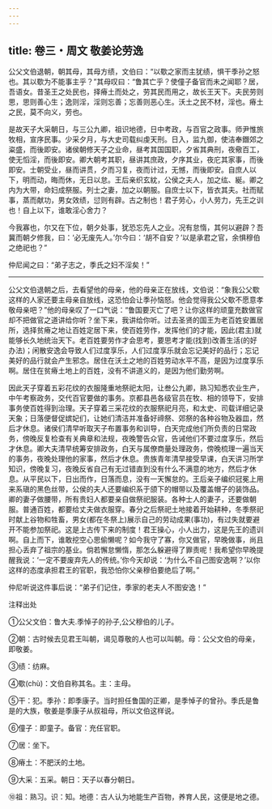 ```yaml
---
---
---
```

title: 卷三・周文 敬姜论劳逸
---

公父文伯退朝，朝其母，其母方绩，文伯曰：“以歜之家而主犹绩，惧干季孙之怒也。其以歜为不能事主乎？”其母叹曰：“鲁其亡乎？使僮子备官而未之闻耶？居，吾语女。昔圣王之处民也，择瘠土而处之，劳其民而用之，故长王天下。夫民劳则思，思则善心生；逸则淫，淫则忘善；忘善则恶心生。沃土之民不材，淫也。瘠土之民，莫不向义，劳也。

是故天子大采朝日，与三公九卿，祖识地德，日中考政，与百官之政事。师尹惟旅牧相，宣序民事。少采夕月，与大史司载纠虔天刑。日入，监九御，使洁奉鐕郊之粢盛，而後即安。诸侯朝修天子之业命，昼考其国国职，夕省其典刑，夜儆百工，使无慆淫，而後即安。卿大朝考其职，昼讲其庶政，夕序其业，夜庀其家事，而後即安。士朝受业，昼而讲贯，夕而习复，夜而计过，无憾，而後即安。自庶人以下，明而动，晦而休，无日以怠。王后亲织玄紞，公侯之夫人，加之纮、綖。卿之内为大带，命妇成祭服。列士之妻，加之以朝服。自庶士以下，皆衣其夫。社而赋事，蒸而献功，男女效绩，愆则有辟。古之制也！君子劳心，小人劳力，先王之训也！自上以下，谁敢淫心舍力？

今我寡也，尔又在下位，朝夕处事，犹恐忘先人之业。况有怠惰，其何以避辟？吾冀而朝夕修我，曰：‘必无废先人。’尔今曰：‘胡不自安？’以是承君之官，余惧穆伯之绝祀也？”

仲尼闻之曰：“弟子志之，季氏之妇不淫矣！”

----------------

公父文伯退朝之后，去看望他的母亲，他的母亲正在放线，文伯说：“象我公父歜这样的人家还要主母亲自放线，这恐怕会让季孙恼怒。他会觉得我公父歜不愿意孝敬母亲吧？”他的母亲叹了一口气说：“鲁国要灭亡了吧？让你这样的顽童充数做官却不把做官之道讲给你听？坐下来，我讲给你听。过去圣贤的国王为老百姓安置居所，选择贫瘠之地让百姓定居下来，使百姓劳作，发挥他们的才能，因此(君主)就能够长久地统治天下。老百姓要劳作才会思考，要思考才能(找到)改善生活(的好办法)；闲散安逸会导致人们过度享乐，人们过度享乐就会忘记美好的品行；忘记美好的品行就会产生邪念。居住在沃土之地的百姓劳动水平不高，是因为过度享乐啊。居住在贫瘠土地上的百姓，没有不讲道义的，是因为他们勤劳啊。

因此天子穿着五彩花纹的衣服隆重地祭祀太阳，让叁公九卿，熟习知悉农业生产，中午考察政务，交代百官要做的事务。京都县邑各级官员在牧、相的领导下，安排事务使百姓得到治理。天子穿着三采花纹的衣服祭祀月亮，和太史、司载详细记录天象；日落便督促嫔妃们，让她们清洁并准备好禘祭、郊祭的各种谷物及器皿，然后才休息。诸侯们清早听取天子布置事务和训导，白天完成他们所负责的日常政务，傍晚反复检查有关典章和法规，夜晚警告众官，告诫他们不要过度享乐，然后才休息。卿大夫清早统筹安排政务，白天与属僚商量处理政务，傍晚梳理一遍当天的事务，夜晚处理他的家事，然后才休息。贵族青年清早接受早课，白天讲习所学知识，傍晚复习，夜晚反省自己有无过错直到没有什么不满意的地方，然后才休息。从平民以下，日出而作，日落而息，没有一天懈怠的。王后亲子编织冠冕上用来系瑱的黑色丝带，公侯的夫人还要编织系于颌下的帽带以及覆盖帽子的装饰品。卿的妻子做腰带，所有贵妇人都要亲自做祭祀服装。各种士人的妻子，还要做朝服。普通百姓，都要给丈夫做衣服穿。春分之后祭祀土地接着开始耕种，冬季祭祀时献上谷物和牲畜，男女(都在冬祭上)展示自己的劳动成果(事功)，有过失就要避开不能参加祭祀。这是上古传下来的制度！君王操心，小人出力，这是先王的遗训啊。自上而下，谁敢挖空心思偷懒呢？如今我守了寡，你又做官，早晚做事，尚且担心丢弃了祖宗的基业。倘若懈怠懒惰，那怎么躲避得了罪责呢！我希望你早晚提醒我说：‘一定不要废弃先人的传统。’你今天却说：‘为什么不自己图安逸啊？’以你这样的态度承担君王的官职，我恐怕你父亲穆伯要绝后了啊。”

仲尼听说这件事后说：“弟子们记住，季家的老夫人不图安逸！”

注释出处

①公父文伯：鲁大夫.季悼子的孙子,公父穆伯的儿子。

②朝：古时候去见君王叫朝，谒见尊敬的人也可以叫朝。母：公父文伯的母亲，即敬姜。

③绩：纺麻。

④歜(chù)：文伯自称其名。主：主母。

⑤干：犯。季孙：即季康子。当时担任鲁国的正卿，是季悼子的曾孙。季氏是鲁是的大族，敬姜是季康子从叔祖母，所以文伯这样说。

⑥僮子：即童子。备官：充任官职。

⑦居：坐下。

⑧瘠土：不肥沃的土地。

⑨大采：五采。朝日：天子以春分朝日。

⑩祖：熟习。识：知。地德：古人认为地能生产百物，养育人民，这便是地之德。

